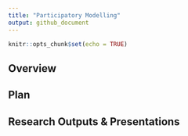 ```yaml
---
title: "Participatory Modelling"
output: github_document
---
```


```r
knitr::opts_chunk$set(echo = TRUE)
```

## Overview

## Plan

## Research Outputs & Presentations

